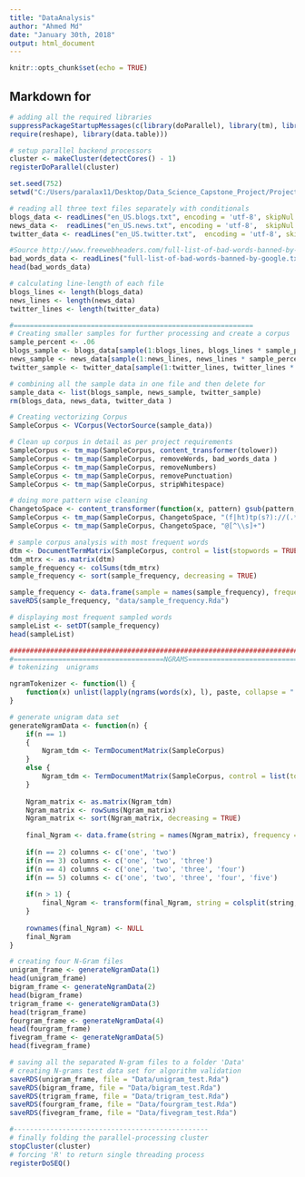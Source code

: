 ---
title: "DataAnalysis"
author: "Ahmed Md"
date: "January 30th, 2018"
output: html_document
---

```{r setup, include=FALSE}
knitr::opts_chunk$set(echo = TRUE)
```

## Markdown for

```{r, echo=TRUE}
# adding all the required libraries
suppressPackageStartupMessages(c(library(doParallel), library(tm), library(RWeka),
require(reshape), library(data.table)))

# setup parallel backend processors
cluster <- makeCluster(detectCores() - 1)
registerDoParallel(cluster)

set.seed(752)
setwd("C:/Users/paralax11/Desktop/Data_Science_Capstone_Project/Project_Capstone/Word_Prediction_Project")

# reading all three text files separately with conditionals
blogs_data <- readLines("en_US.blogs.txt", encoding = 'utf-8', skipNul = T, warn = F)
news_data <-  readLines("en_US.news.txt", encoding = 'utf-8',  skipNul = T, warn = F)
twitter_data <- readLines("en_US.twitter.txt",  encoding = 'utf-8', skipNul = T, warn = F)

#Source http://www.freewebheaders.com/full-list-of-bad-words-banned-by-google/
bad_words_data <- readLines("full-list-of-bad-words-banned-by-google.txt", skipNul = T, warn = F)
head(bad_words_data)

# calculating line-length of each file
blogs_lines <- length(blogs_data)
news_lines <- length(news_data)
twitter_lines <- length(twitter_data)

#===========================================================
# Creating smaller samples for further processing and create a corpus
sample_percent <- .06
blogs_sample <- blogs_data[sample(1:blogs_lines, blogs_lines * sample_percent)]
news_sample <- news_data[sample(1:news_lines, news_lines * sample_percent)]
twitter_sample <- twitter_data[sample(1:twitter_lines, twitter_lines * sample_percent)]

# combining all the sample data in one file and then delete for  
sample_data <- list(blogs_sample, news_sample, twitter_sample)
rm(blogs_data, news_data, twitter_data )

# Creating vectorizing Corpus
SampleCorpus <- VCorpus(VectorSource(sample_data))

# Clean up corpus in detail as per project requirements
SampleCorpus <- tm_map(SampleCorpus, content_transformer(tolower))
SampleCorpus <- tm_map(SampleCorpus, removeWords, bad_words_data )
SampleCorpus <- tm_map(SampleCorpus, removeNumbers)
SampleCorpus <- tm_map(SampleCorpus, removePunctuation)
SampleCorpus <- tm_map(SampleCorpus, stripWhitespace)

# doing more pattern wise cleaning 
ChangetoSpace <- content_transformer(function(x, pattern) gsub(pattern, " ", x))
SampleCorpus <- tm_map(SampleCorpus, ChangetoSpace, "(f|ht)tp(s?)://(.*)[.][a-z]+")
SampleCorpus <- tm_map(SampleCorpus, ChangetoSpace, "@[^\\s]+")

# sample corpus analysis with most frequent words
dtm <- DocumentTermMatrix(SampleCorpus, control = list(stopwords = TRUE))
tdm_mtrx <- as.matrix(dtm)
sample_frequency <- colSums(tdm_mtrx)
sample_frequency <- sort(sample_frequency, decreasing = TRUE)

sample_frequency <- data.frame(sample = names(sample_frequency), frequency=sample_frequency)
saveRDS(sample_frequency, "data/sample_frequency.Rda")

# displaying most frequent sampled words
sampleList <- setDT(sample_frequency)
head(sampleList)

##############################################################################################
#=====================================NGRAMS==================================================
# tokenizing  unigrams

ngramTokenizer <- function(l) {
    function(x) unlist(lapply(ngrams(words(x), l), paste, collapse = " "), use.names = FALSE)
}

# generate unigram data set
generateNgramData <- function(n) {
    if(n == 1) 
    {
        Ngram_tdm <- TermDocumentMatrix(SampleCorpus)
    } 
    else {
        Ngram_tdm <- TermDocumentMatrix(SampleCorpus, control = list(tokenize = ngramTokenizer(n)))
    }
    
    Ngram_matrix <- as.matrix(Ngram_tdm)
    Ngram_matrix <- rowSums(Ngram_matrix)
    Ngram_matrix <- sort(Ngram_matrix, decreasing = TRUE)
    
    final_Ngram <- data.frame(string = names(Ngram_matrix), frequency = Ngram_matrix)
    
    if(n == 2) columns <- c('one', 'two')
    if(n == 3) columns <- c('one', 'two', 'three')
    if(n == 4) columns <- c('one', 'two', 'three', 'four')
    if(n == 5) columns <- c('one', 'two', 'three', 'four', 'five')
    
    if(n > 1) {
        final_Ngram <- transform(final_Ngram, string = colsplit(string, split = " ", names = columns ))
    }
    
    rownames(final_Ngram) <- NULL
    final_Ngram
}

# creating four N-Gram files
unigram_frame <- generateNgramData(1)
head(unigram_frame)
bigram_frame <- generateNgramData(2)
head(bigram_frame)
trigram_frame <- generateNgramData(3)
head(trigram_frame)
fourgram_frame <- generateNgramData(4)
head(fourgram_frame)
fivegram_frame <- generateNgramData(5)
head(fivegram_frame)

# saving all the separated N-gram files to a folder 'Data'
# creating N-grams test data set for algorithm validation
saveRDS(unigram_frame, file = "Data/unigram_test.Rda")
saveRDS(bigram_frame, file = "Data/bigram_test.Rda")
saveRDS(trigram_frame, file = "Data/trigram_test.Rda")
saveRDS(fourgram_frame, file = "Data/fourgram_test.Rda")
saveRDS(fivegram_frame, file = "Data/fivegram_test.Rda")

#------------------------------------------------
# finally folding the parallel-processing cluster 
stopCluster(cluster)
# forcing 'R' to return single threading process
registerDoSEQ()
```



